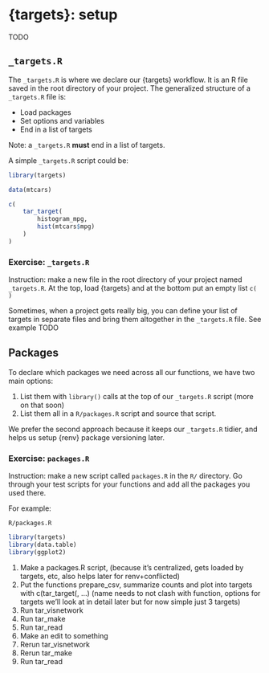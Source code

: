 # {targets}: setup

TODO

## `_targets.R`

The `_targets.R` is where we declare our {targets} workflow. It is an R file saved in the root directory of your project. The generalized structure of a `_targets.R` file is:

- Load packages
- Set options and variables
- End in a list of targets

Note: a `_targets.R` **must** end in a list of targets. 

A simple `_targets.R` script could be:

```r
library(targets)

data(mtcars)

c(
    tar_target(
        histogram_mpg, 
        hist(mtcars$mpg)
    )
)
```

### Exercise: `_targets.R`

Instruction: make a new file in the root directory of your project named `_targets.R`. At the top, load {targets} and at the bottom put an empty list `c( )`


Sometimes, when a project gets really big, you can define your list of targets in separate files and bring them altogether in the `_targets.R` file. See example TODO




## Packages

To declare which packages we need across all our functions, we have two main options:

1. List them with `library()` calls at the top of our `_targets.R` script (more on that soon)
2. List them all in a `R/packages.R` script and source that script. 

We prefer the second approach because it keeps our `_targets.R` tidier, and helps us setup {renv} package versioning later. 

### Exercise: `packages.R`

Instruction: make a new script called `packages.R` in the `R/` directory. Go through your test scripts for your functions and add all the packages you used there. 

For example:

`R/packages.R`

```r
library(targets)
library(data.table)
library(ggplot2)
```
1. Make a packages.R script, (because it's centralized, gets loaded by targets, etc, also helps later for renv+conflicted)
1. Put the functions prepare_csv, summarize counts and plot into targets with c(tar_target(, ...) (name needs to not clash with function, options for targets we'll look at in detail later but for now simple just 3 targets)
1. Run tar_visnetwork
1. Run tar_make
1. Run tar_read
1. Make an edit to something
1. Rerun tar_visnetwork
1. Rerun tar_make
1. Run tar_read
